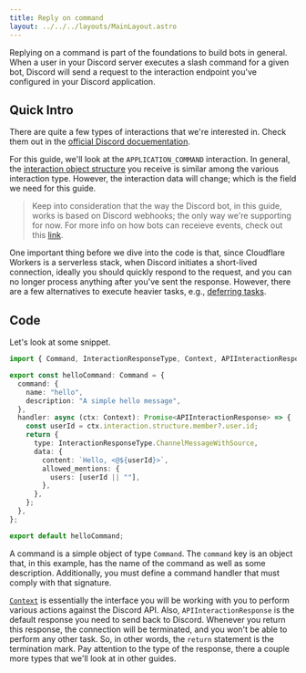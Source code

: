 ```yaml
---
title: Reply on command
layout: ../../../layouts/MainLayout.astro
---
```


Replying on a command is part of the foundations to build bots in general.
When a user in your Discord server executes a slash command for a given bot, Discord will send a request
to the interaction endpoint you've configured in your Discord application.

## Quick Intro

There are quite a few types of interactions that we're interested in.
Check them out in the [official Discord docuementation](https://discord.com/developers/docs/interactions/receiving-and-responding#interaction-object-interaction-type).

For this guide, we'll look at the `APPLICATION_COMMAND` interaction.
In general, the [interaction object structure](https://discord.com/developers/docs/interactions/receiving-and-responding#interaction-object) you receive is similar among the various interaction type. However, the interaction data will change; which is the field we need for this
guide.

> Keep into consideration that the way the Discord bot, in this guide, works
> is based on Discord webhooks; the only way we're supporting for now.
> For more info on how bots can receieve events, check out this [link](https://discord.com/developers/docs/interactions/receiving-and-responding#interaction-object).

One important thing before we dive into the code is that, since Cloudflare Workers is a serverless stack, when Discord initiates a short-lived connection, ideally you should quickly respond to the request, and you can no longer process anything after you've sent the response.
However, there are a few alternatives to execute heavier tasks, e.g., [deferring tasks](/learn/guides/defer-messages).

## Code

Let's look at some snippet.

```typescript
import { Command, InteractionResponseType, Context, APIInteractionResponse } from "@discordcf/framework";

export const helloCommand: Command = {
  command: {
    name: "hello",
    description: "A simple hello message",
  },
  handler: async (ctx: Context): Promise<APIInteractionResponse> => {
    const userId = ctx.interaction.structure.member?.user.id;
    return {
      type: InteractionResponseType.ChannelMessageWithSource,
      data: {
        content: `Hello, <@${userId}>`,
        allowed_mentions: {
          users: [userId || ""],
        },
      },
    };
  },
};

export default helloCommand;
```

A command is a simple object of type `Command`.
The `command` key is an object that, in this example, has the name of the command as well as some description.
Additionally, you must define a command handler that must comply with that signature.

[`Context`](/reference/Context) is essentially the interface you will be working with you to perform various actions against the Discord API.
Also, `APIInteractionResponse` is the default response you need to send back to Discord. Whenever you return this response, the connection will be terminated, and you won't be able to perform any other task. So, in other words, the `return` statement is the termination mark.
Pay attention to the type of the response, there a couple more types that we'll look at in other guides.
